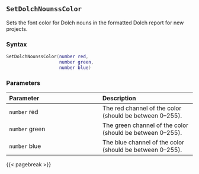 ## `SetDolchNounssColor`

Sets the font color for Dolch nouns in the formatted Dolch report for new projects.

### Syntax {-}

``` .lua
SetDolchNounssColor(number red,
                    number green,
                    number blue)
```

### Parameters {-}

**Parameter** | **Description**
| :-- | :-- |
| `number` red | The red channel of the color (should be between 0--255). |
| `number` green | The green channel of the color (should be between 0--255). |
| `number` blue | The blue channel of the color (should be between 0--255). |

{{< pagebreak >}}